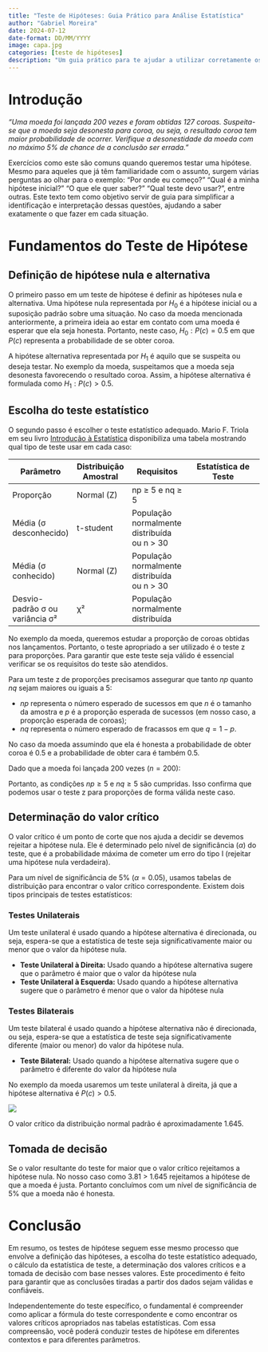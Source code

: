 ```yaml
---
title: "Teste de Hipóteses: Guia Prático para Análise Estatística"
author: "Gabriel Moreira"
date: 2024-07-12
date-format: DD/MM/YYYY
image: capa.jpg
categories: [teste de hipóteses]
description: "Um guia prático para te ajudar a utilizar corretamente os testes de hipóteses."
---
```


# Introdução

*“Uma moeda foi lançada 200 vezes e foram obtidas 127 coroas. Suspeita-se que a moeda seja desonesta para coroa, ou seja, o resultado coroa tem maior probabilidade de ocorrer. Verifique a desonestidade da moeda com no máximo 5% de chance de a conclusão ser errada.”*

Exercícios como este são comuns quando queremos testar uma hipótese. Mesmo para aqueles que já têm familiaridade com o assunto, surgem várias perguntas ao olhar para o exemplo: “Por onde eu começo?” “Qual é a minha hipótese inicial?” “O que ele quer saber?” “Qual teste devo usar?”, entre outras. Este texto tem como objetivo servir de guia para simplificar a identificação e interpretação dessas questões, ajudando a saber exatamente o que fazer em cada situação.

# Fundamentos do Teste de Hipótese

## Definição de hipótese nula e alternativa

O primeiro passo em um teste de hipótese é definir as hipóteses nula e alternativa. Uma hipótese nula representada por $H_0$ é a hipótese inicial ou a suposição padrão sobre uma situação. No caso da moeda mencionada anteriormente, a primeira ideia ao estar em contato com uma moeda é esperar que ela seja honesta. Portanto, neste caso, $H_0 : P(c) = 0.5$ em que $P(c)$ representa a probabilidade de se obter coroa.

A hipótese alternativa representada por $H_1$ é aquilo que se suspeita ou deseja testar. No exemplo da moeda, suspeitamos que a moeda seja desonesta favorecendo o resultado coroa. Assim, a hipótese alternativa é formulada como $H_1 : P(c) > 0.5$.

## Escolha do teste estatístico

O segundo passo é escolher o teste estatístico adequado. Mario F. Triola em seu livro [Introdução à Estatística](https://acervo.bibliotecas.ufu.br/index.php?codigo_sophia=92571) disponibiliza uma tabela mostrando qual tipo de teste usar em cada caso:

| Parâmetro                       | Distribuição Amostral | Requisitos                                   | Estatística de Teste                                                                    |
|---------------------------------|-----------------------|----------------------------------------------|-----------------------------------------------------------------------------------------|
| Proporção                       | Normal (Z)            | np ≥ 5 e nq ≥ 5                              | \begin{equation}z = \frac{\hat{p} - p_0}{\sqrt{\frac{p_0 (1 - p_0)}{n}}} \end{equation} |
| Média (σ desconhecido)          | t-student             | População normalmente distribuída ou n \> 30 | \begin{equation} t = \frac{\bar{x} - \mu}{\frac{s}{\sqrt{n}}} \end{equation}            |
| Média (σ conhecido)             | Normal (Z)            | População normalmente distribuída ou n \> 30 | \begin{equation} z = \frac{\bar{x} - \mu}{\frac{\sigma}{\sqrt{n}}} \end{equation}       |
| Desvio-padrão σ ou variância σ² | χ²                    | População normalmente distribuída            | \begin{equation} \chi^2 = \frac{(n - 1)s^2}{\sigma^2} \end{equation}                    |

No exemplo da moeda, queremos estudar a proporção de coroas obtidas nos lançamentos. Portanto, o teste apropriado a ser utilizado é o teste z para proporções. Para garantir que este teste seja válido é essencial verificar se os requisitos do teste são atendidos.

Para um teste z de proporções precisamos assegurar que tanto $np$ quanto $nq$ sejam maiores ou iguais a 5:

-   $np$ representa o número esperado de sucessos em que $n$ é o tamanho da amostra e $p$ é a proporção esperada de sucessos (em nosso caso, a proporção esperada de coroas);
-   $nq$ representa o número esperado de fracassos em que $q = 1 − p$.

No caso da moeda assumindo que ela é honesta a probabilidade de obter coroa é 0.5 e a probabilidade de obter cara é também 0.5.

Dado que a moeda foi lançada 200 vezes $(n=200)$:

\begin{equation}
np = nq = 200 \times 0.5 = 100.
\end{equation} 
Portanto, as condições $np ≥ 5$ e $nq ≥ 5$ são cumpridas. Isso confirma que podemos usar o teste z para proporções de forma válida neste caso.

```{=tex}
\begin{equation}
z = \frac{127/200 - 0.5}{\sqrt{0.5 \times (1-0.5) / 200}} \approx 3.81
\end{equation}
```
## Determinação do valor crítico

O valor crítico é um ponto de corte que nos ajuda a decidir se devemos rejeitar a hipótese nula. Ele é determinado pelo nível de significância ($\alpha$) do teste, que é a probabilidade máxima de cometer um erro do tipo I (rejeitar uma hipótese nula verdadeira).

Para um nível de significância de 5% ($\alpha = 0.05$), usamos tabelas de distribuição para encontrar o valor crítico correspondente. Existem dois tipos principais de testes estatísticos:

### Testes Unilaterais

Um teste unilateral é usado quando a hipótese alternativa é direcionada, ou seja, espera-se que a estatística de teste seja significativamente maior ou menor que o valor da hipótese nula.

-   **Teste Unilateral à Direita:** Usado quando a hipótese alternativa sugere que o parâmetro é maior que o valor da hipótese nula \begin{equation}H_1: \mu > \mu_0\end{equation}
-   **Teste Unilateral à Esquerda:** Usado quando a hipótese alternativa sugere que o parâmetro é menor que o valor da hipótese nula \begin{equation}H_1: \mu < \mu_0\end{equation}

### Testes Bilaterais

Um teste bilateral é usado quando a hipótese alternativa não é direcionada, ou seja, espera-se que a estatística de teste seja significativamente diferente (maior ou menor) do valor da hipótese nula.

-   **Teste Bilateral:** Usado quando a hipótese alternativa sugere que o parâmetro é diferente do valor da hipótese nula \begin{equation}H_1: \mu \neq \mu_0\end{equation}

No exemplo da moeda usaremos um teste unilateral à direita, já que a hipótese alternativa é $P(c) > 0.5$.

![](regcrit.png)

O valor crítico da distribuição normal padrão é aproximadamente 1.645.

## Tomada de decisão

Se o valor resultante do teste for maior que o valor crítico rejeitamos a hipótese nula. No nosso caso como 3.81 \> 1.645 rejeitamos a hipótese de que a moeda é justa. Portanto concluímos com um nível de significância de 5% que a moeda não é honesta.

# Conclusão

Em resumo, os testes de hipótese seguem esse mesmo processo que envolve a definição das hipóteses, a escolha do teste estatístico adequado, o cálculo da estatística de teste, a determinação dos valores críticos e a tomada de decisão com base nesses valores. Este procedimento é feito para garantir que as conclusões tiradas a partir dos dados sejam válidas e confiáveis.

Independentemente do teste específico, o fundamental é compreender como aplicar a fórmula do teste correspondente e como encontrar os valores críticos apropriados nas tabelas estatísticas. Com essa compreensão, você poderá conduzir testes de hipótese em diferentes contextos e para diferentes parâmetros.
